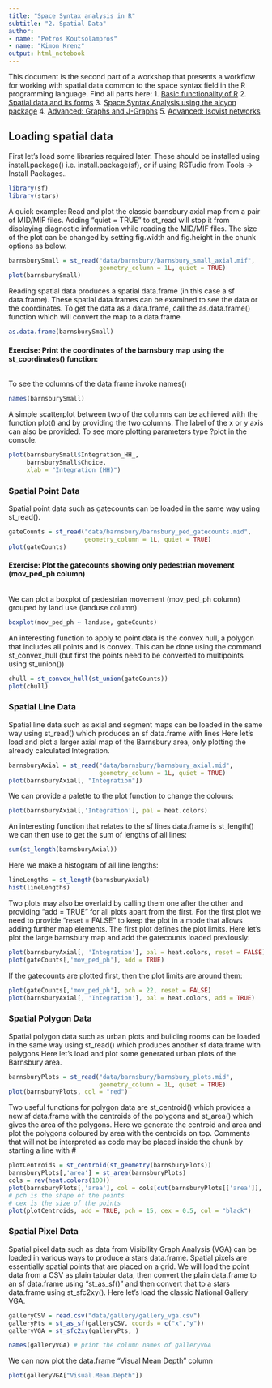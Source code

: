```yaml
---
title: "Space Syntax analysis in R"
subtitle: "2. Spatial Data"
author:
- name: "Petros Koutsolampros"
- name: "Kimon Krenz"
output: html_notebook
---
```


This document is the second part of a workshop that presents a workflow for working with spatial data common to the space syntax field in the R programming language. Find all parts here:
1. [Basic functionality of R](./1_r_basics.Rmd)
2. [Spatial data and its forms](./2_spatial_data.Rmd)
3. [Space Syntax Analysis using the alcyon package](./3_space_syntax_analysis.Rmd)
4. [Advanced: Graphs and J-Graphs](./4_advanced_j_graphs.Rmd)
5. [Advanced: Isovist networks](./5_advanced_isovist_network.Rmd)

## Loading spatial data

First let's load some libraries required later. These should be installed using install.package(<library>) i.e. install.package(sf), or if using RSTudio from Tools -> Install Packages..
```r
library(sf)
library(stars)
```

A quick example: Read and plot the classic barnsbury axial map from a pair of MID/MIF files. Adding "quiet = TRUE" to st_read will stop it from displaying diagnostic information while reading the MID/MIF files. The size of the plot can be changed by setting fig.width and fig.height in the chunk options as below.
```r
barnsburySmall = st_read("data/barnsbury/barnsbury_small_axial.mif",
                         geometry_column = 1L, quiet = TRUE)
plot(barnsburySmall)
```

Reading spatial data produces a spatial data.frame (in this case a sf data.frame). These spatial data.frames can be examined to see the data or the coordinates. To get the data as a data.frame, call the as.data.frame() function which will convert the map to a data.frame.
```r
as.data.frame(barnsburySmall)
```

#### Exercise: Print the coordinates of the barnsbury map using the st_coordinates() function:
```r

```


To see the columns of the data.frame invoke names()
```r
names(barnsburySmall)
```

A simple scatterplot between two of the columns can be achieved with the function plot() and by providing the two columns. The label of the x or y axis can also be provided. To see more plotting parameters type ?plot in the console.
```r
plot(barnsburySmall$Integration_HH_,
     barnsburySmall$Choice,
     xlab = "Integration (HH)")
```

### Spatial Point Data

Spatial point data such as gatecounts can be loaded in the same way using st_read().
```r
gateCounts = st_read("data/barnsbury/barnsbury_ped_gatecounts.mid",
                     geometry_column = 1L, quiet = TRUE)
plot(gateCounts)
```

#### Exercise: Plot the gatecounts showing only pedestrian movement (mov_ped_ph column)
```r

```

We can plot a boxplot of pedestrian movement (mov_ped_ph column) grouped by land use (landuse column)
```r
boxplot(mov_ped_ph ~ landuse, gateCounts)
```


An interesting function to apply to point data is the convex hull, a polygon that includes all points and is convex. This can be done using the command st_convex_hull (but first the points need to be converted to multipoints using st_union())
```r
chull = st_convex_hull(st_union(gateCounts))
plot(chull)
```

### Spatial Line Data

Spatial line data such as axial and segment maps can be loaded in the same way using st_read() which produces an sf data.frame with lines Here let's load and plot a larger axial map of the Barnsbury area, only plotting the already calculated Integration.
```r
barnsburyAxial = st_read("data/barnsbury/barnsbury_axial.mid",
                         geometry_column = 1L, quiet = TRUE)
plot(barnsburyAxial[, "Integration"])
```

We can provide a palette to the plot function to change the colours:
```r
plot(barnsburyAxial[,'Integration'], pal = heat.colors)
```

An interesting function that relates to the sf lines data.frame is st_length() we can then use to get the sum of lengths of all lines:
```r
sum(st_length(barnsburyAxial))
```

Here we make a histogram of all line lengths:
```r
lineLengths = st_length(barnsburyAxial)
hist(lineLengths)
```

Two plots may also be overlaid by calling them one after the other and providing "add = TRUE" for all plots apart from the first. For the first plot we need to provide "reset = FALSE" to keep the plot in a mode that allows adding further map elements. The first plot defines the plot limits. Here let's plot the large barnsbury map and add the gatecounts loaded previously:
```r
plot(barnsburyAxial[, 'Integration'], pal = heat.colors, reset = FALSE)
plot(gateCounts[,'mov_ped_ph'], add = TRUE)
```

If the gatecounts are plotted first, then the plot limits are around them:
```r
plot(gateCounts[,'mov_ped_ph'], pch = 22, reset = FALSE)
plot(barnsburyAxial[, 'Integration'], pal = heat.colors, add = TRUE)
```

### Spatial Polygon Data

Spatial polygon data such as urban plots and building rooms can be loaded in the same way using st_read() which produces another sf data.frame with polygons Here let's load and plot some generated urban plots of the Barnsbury area.
```r
barnsburyPlots = st_read("data/barnsbury/barnsbury_plots.mid",
                         geometry_column = 1L, quiet = TRUE)
plot(barnsburyPlots, col = "red")
```

Two useful functions for polygon data are st_centroid() which provides a new sf data.frame with the centroids of the polygons and st_area() which gives the area of the polygons. Here we generate the centroid and area and plot the polygons coloured by area with the centroids on top.
Comments that will not be interpreted as code may be placed inside the chunk by starting a line with #
```r
plotCentroids = st_centroid(st_geometry(barnsburyPlots))
barnsburyPlots[,'area'] = st_area(barnsburyPlots)
cols = rev(heat.colors(100))
plot(barnsburyPlots[,'area'], col = cols[cut(barnsburyPlots[['area']], 100)], reset = FALSE)
# pch is the shape of the points
# cex is the size of the points
plot(plotCentroids, add = TRUE, pch = 15, cex = 0.5, col = "black")
```

### Spatial Pixel Data

Spatial pixel data such as data from Visibility Graph Analysis (VGA) can be loaded in various ways to produce a stars data.frame. Spatial pixels are essentially spatial points that are placed on a grid. We will load the point data from a CSV as plain tabular data, then convert the plain data.frame to an sf data.frame using "st_as_sf()" and then convert that to a stars data.frame using st_sfc2xy(). Here let's load the classic National Gallery VGA.
```r
galleryCSV = read.csv("data/gallery/gallery_vga.csv")
galleryPts = st_as_sf(galleryCSV, coords = c("x","y"))
galleryVGA = st_sfc2xy(galleryPts, )

names(galleryVGA) # print the column names of galleryVGA
```

We can now plot the data.frame "Visual Mean Depth" column
```r
plot(galleryVGA["Visual.Mean.Depth"])
```
